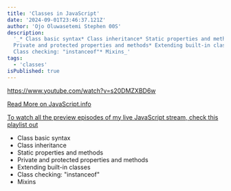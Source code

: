 ```yaml
---
title: 'Classes in JavaScript'
date: '2024-09-01T23:46:37.121Z'
author: 'Ojo Oluwasetemi Stephen 00S'
description:
  '_* Class basic syntax* Class inheritance* Static properties and methods*
  Private and protected properties and methods* Extending built-in classes*
  Class checking: "instanceof"* Mixins_'
tags:
  - 'classes'
isPublished: true
---
```


https://www.youtube.com/watch?v=s20DMZXBD6w

[Read More on JavaScript.info](https://javascript.info/class)

[To watch all the preview episodes of my live JavaScript stream, check this playlist out](https://www.youtube.com/playlist?list=PLTGotybrmgJ1UjOCs73eHwuzguV6Xv9kY)

- Class basic syntax
- Class inheritance
- Static properties and methods
- Private and protected properties and methods
- Extending built-in classes
- Class checking: "instanceof"
- Mixins
